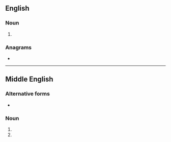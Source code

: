 ==English==

===Noun===
{{en-noun}}

# {{obsolete spelling of|en|ground}}

===Anagrams===
* {{anagrams|en|a=degnoru|go under|guerdon|undergo|ungored}}

----

==Middle English==

===Alternative forms===
* {{alter|enm|grunde|grownde}}

===Noun===
{{head|enm|noun}}

# {{alt form|enm|ground}}
# {{inflection of|enm|ground||dat|s}}